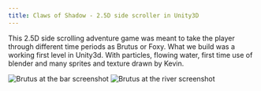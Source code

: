 ```yaml
---
title: Claws of Shadow - 2.5D side scroller in Unity3D
---
```


This 2.5D side scrolling adventure game was meant to take the player through different time periods as Brutus or Foxy. What we build was a working first level in Unity3d. With particles, flowing water, first time use of blender and many sprites and texture drawn by Kevin.



<Image src="/ClawsOfShadow/Unity_2022-01-18_14-19-13.png" alt="Brutus at the bar screenshot" />
<Image src="/ClawsOfShadow/Unity_2022-01-18_14-25-26.png" alt="Brutus at the river screenshot" />